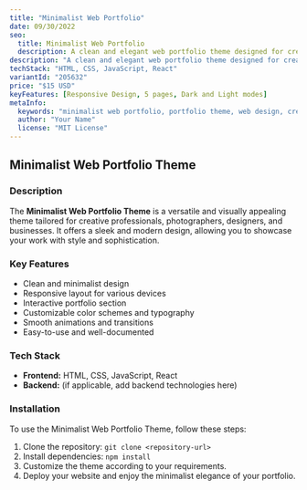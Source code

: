 ```yaml
---
title: "Minimalist Web Portfolio"
date: 09/30/2022
seo:
  title: Minimalist Web Portfolio
  description: A clean and elegant web portfolio theme designed for creative professionals and businesses. Showcase your work in a minimalist and stylish way.
description: "A clean and elegant web portfolio theme designed for creative professionals and businesses. Showcase your work in a minimalist and stylish way."
techStack: "HTML, CSS, JavaScript, React"
variantId: "205632"
price: "$15 USD"
keyFeatures: [Responsive Design, 5 pages, Dark and Light modes]
metaInfo:
  keywords: "minimalist web portfolio, portfolio theme, web design, creative portfolio, business portfolio"
  author: "Your Name"
  license: "MIT License"
---
```


## Minimalist Web Portfolio Theme

### Description

The **Minimalist Web Portfolio Theme** is a versatile and visually appealing theme tailored for creative professionals, photographers, designers, and businesses. It offers a sleek and modern design, allowing you to showcase your work with style and sophistication.

### Key Features

- Clean and minimalist design
- Responsive layout for various devices
- Interactive portfolio section
- Customizable color schemes and typography
- Smooth animations and transitions
- Easy-to-use and well-documented

### Tech Stack

- **Frontend:** HTML, CSS, JavaScript, React
- **Backend:** (if applicable, add backend technologies here)

### Installation

To use the Minimalist Web Portfolio Theme, follow these steps:

1. Clone the repository: `git clone <repository-url>`
2. Install dependencies: `npm install`
3. Customize the theme according to your requirements.
4. Deploy your website and enjoy the minimalist elegance of your portfolio.

